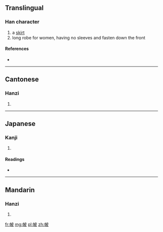 ==Translingual==

===Han character===
{{Han char|rn=50|rad=巾|as=05|sn=8|four=4424<sub>7</sub>|canj=中月木竹水 (LBDHE)}}

# a [[skirt]]
# long robe for women, having no sleeves and fasten down the front

====References====
* {{Han ref|kx=0329.420|dkj=08846|dj=0635.160|hdz=10736.010|uh=5E14|ud=24084|bh=CC6E|bd=52334}}

----

==Cantonese==

===Hanzi===
{{yue-hanzi|jyut=|y=pei3}}

# {{defn|lang=yue|sort=巾05}}

----

==Japanese==

===Kanji===
{{ja-kanji|grade=|rs=巾05}}

# {{defn|lang=ja|sort=巾05}}

====Readings====
* {{ja-readings|on=[[ひ]] (hi)|kun=[[ふくろ]] (fukuro)}}

----

==Mandarin==

===Hanzi===
{{cmn-hanzi|pin=[[pèi]] ([[pei4]])|wg=p'ei<sup>4</sup>}}

# {{defn|lang=cmn|sort=巾05}}

[[fr:帔]]
[[mg:帔]]
[[pl:帔]]
[[zh:帔]]